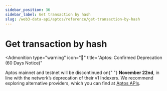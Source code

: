```yaml
---
sidebar_position: 36
sidebar_label: Get transaction by hash
slug: /web3-data-api/aptos/reference/get-transaction-by-hash
---
```



# Get transaction by hash


<Admonition
  type="warning"
  icon="🚨"
  title="Aptos: Confirmed Deprecation (60 Days Notice)"
>
  <p>
    Aptos mainnet and testnet will be discontinued on{" "}
    <strong>November 22nd</strong>, in line with the network’s deprecation of
    their v1 Indexers. We recommend exploring alternative providers, which you
    can find at <a href="https://aptos.dev/en/build/apis">Aptos APIs</a>.
  </p>
</Admonition>
<ApiReference {...config["aptos-web3"].getTransactionByHash} />
